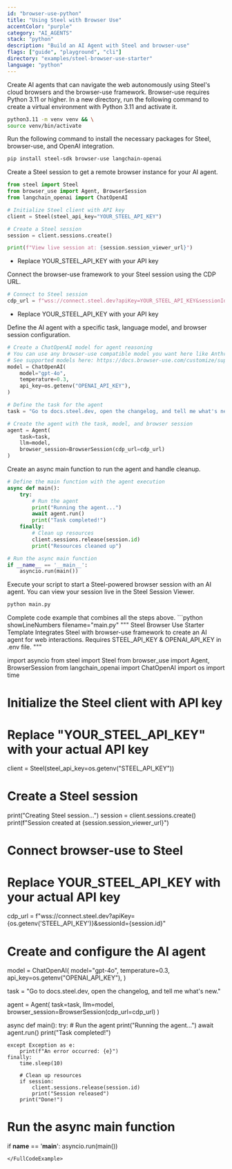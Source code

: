 ```yaml
---
id: "browser-use-python"
title: "Using Steel with Browser Use"
accentColor: "purple"
category: "AI_AGENTS"
stack: "python"
description: "Build an AI Agent with Steel and browser-use"
flags: ["guide", "playground", "cli"]
directory: "examples/steel-browser-use-starter"
language: "python"
---
```


<Intro skipLink="#full-code-example">
  Create AI agents that can navigate the web autonomously using Steel's cloud
  browsers and the browser-use framework.
</Intro>

<Step number={1} title="Optional: Prepare your environment">
  Browser-use requires Python 3.11 or higher. In a new directory, run the following command to create a virtual environment with Python 3.11 and activate it.

```bash
python3.11 -m venv venv && \
source venv/bin/activate
```

</Step>

<Step number={2} title="Install Required Packages">
  Run the following command to install the necessary packages for Steel, browser-use, and OpenAI integration.

```bash
pip install steel-sdk browser-use langchain-openai
```

</Step>

<Step number={3} title="Start a Steel Session">
  Create a Steel session to get a remote browser instance for your AI agent.

```python showLineNumbers filename="main.py" /YOUR_STEEL_API_KEY/#1
from steel import Steel
from browser_use import Agent, BrowserSession
from langchain_openai import ChatOpenAI

# Initialize Steel client with API key
client = Steel(steel_api_key="YOUR_STEEL_API_KEY")

# Create a Steel session
session = client.sessions.create()

print(f"View live session at: {session.session_viewer_url}")
```

- Replace <HighlightRef id={1}>YOUR_STEEL_API_KEY</HighlightRef> with your API key
  </Step>

<Step number={4} title="Define Your Browser and Browser Context">
  Connect the browser-use framework to your Steel session using the CDP URL.

```python showLineNumbers{13} filename="main.py" /YOUR_STEEL_API_KEY/#1
# Connect to Steel session
cdp_url = f"wss://connect.steel.dev?apiKey=YOUR_STEEL_API_KEY&sessionId={session.id}"
```

- Replace <HighlightRef id={1}>YOUR_STEEL_API_KEY</HighlightRef> with your API key
  </Step>

<Step number={5} title="Configure Your AI Agent">
  Define the AI agent with a specific task, language model, and browser session configuration.

```python showLineNumbers{16} filename="main.py"
# Create a ChatOpenAI model for agent reasoning
# You can use any browser-use compatible model you want here like Anthropic, Deepseek, Gemini, etc.
# See supported models here: https://docs.browser-use.com/customize/supported-models
model = ChatOpenAI(
    model="gpt-4o",
    temperature=0.3,
    api_key=os.getenv("OPENAI_API_KEY"),
)

# Define the task for the agent
task = "Go to docs.steel.dev, open the changelog, and tell me what's new."

# Create the agent with the task, model, and browser session
agent = Agent(
    task=task,
    llm=model,
    browser_session=BrowserSession(cdp_url=cdp_url)
)
```

</Step>

<Step number={6} title="Run the Agent">
  Create an async main function to run the agent and handle cleanup.

```python showLineNumbers{35} filename="main.py"
# Define the main function with the agent execution
async def main():
    try:
        # Run the agent
        print("Running the agent...")
        await agent.run()
        print("Task completed!")
    finally:
        # Clean up resources
        client.sessions.release(session.id)
        print("Resources cleaned up")

# Run the async main function
if __name__ == '__main__':
    asyncio.run(main())
```

</Step>

<Step number={7} title="Run Your Script">
  Execute your script to start a Steel-powered browser session with an AI agent. You can view your session live in the Steel Session Viewer.

```bash
python main.py
```

</Step>

<FullCodeExample id="full-code-example" title="Full Example">
  Complete code example that combines all the steps above.
  ```python showLineNumbers filename="main.py"
  """
  Steel Browser Use Starter Template
  Integrates Steel with browser-use framework to create an AI agent for web interactions.
  Requires STEEL_API_KEY & OPENAI_API_KEY in .env file.
  """

import asyncio
from steel import Steel
from browser_use import Agent, BrowserSession
from langchain_openai import ChatOpenAI
import os
import time

# Initialize the Steel client with API key

# Replace "YOUR_STEEL_API_KEY" with your actual API key

client = Steel(steel_api_key=os.getenv("STEEL_API_KEY"))

# Create a Steel session

print("Creating Steel session...")
session = client.sessions.create()
print(f"Session created at {session.session_viewer_url}")

# Connect browser-use to Steel

# Replace YOUR_STEEL_API_KEY with your actual API key

cdp_url = f"wss://connect.steel.dev?apiKey={os.getenv('STEEL_API_KEY')}&sessionId={session.id}"

# Create and configure the AI agent

model = ChatOpenAI(
model="gpt-4o",
temperature=0.3,
api_key=os.getenv("OPENAI_API_KEY"),
)

task = "Go to docs.steel.dev, open the changelog, and tell me what's new."

agent = Agent(
task=task,
llm=model,
browser_session=BrowserSession(cdp_url=cdp_url)
)

async def main():
try: # Run the agent
print("Running the agent...")
await agent.run()
print("Task completed!")

    except Exception as e:
        print(f"An error occurred: {e}")
    finally:
        time.sleep(10)

        # Clean up resources
        if session:
            client.sessions.release(session.id)
            print("Session released")
        print("Done!")

# Run the async main function

if **name** == '**main**':
asyncio.run(main())

```
</FullCodeExample>
```
